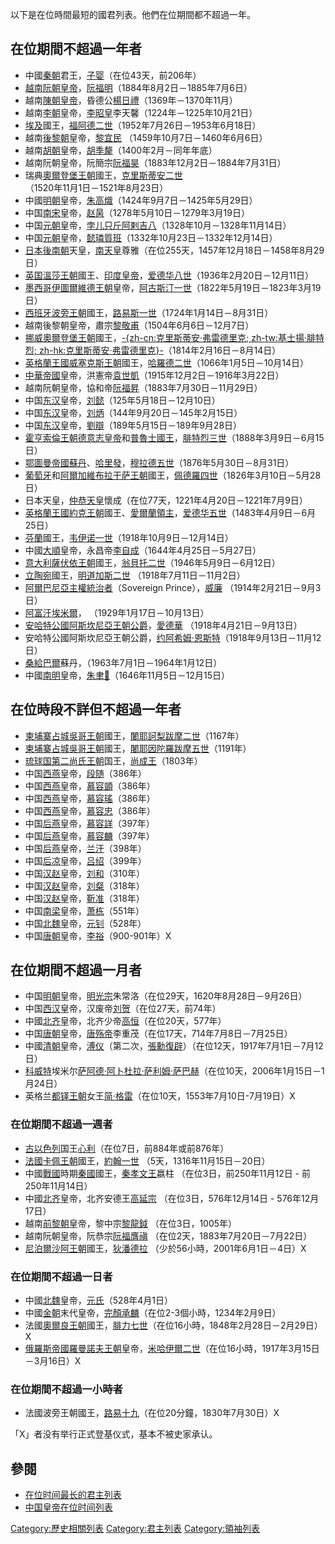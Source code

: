 {{Unreferenced|time=2021-12-26T03:29:16+00:00}}
{{CJK-New-Char|28B81|ver=B}}
以下是在位時間最短的國君列表。他們在位期間都不超過一年。

== 在位期間不超過一年者 ==
*中國[[秦朝|秦朝]]君王，[[子婴|子婴]]（在位43天，前206年）
*[[越南|越南]][[阮朝|阮朝]][[皇帝|皇帝]]，[[咸宜帝|阮福明]]（1884年8月2日－1885年7月6日）
*越南[[陳朝_(越南)|陳朝]][[皇帝|皇帝]]，昏德公[[楊日禮|楊日禮]]（1369年－1370年11月）
*越南[[李朝_(越南)|李朝]]皇帝，[[李昭皇|李昭皇]]李天馨（1224年－1225年10月21日）
*[[埃及|埃及]]國王，[[福阿德二世|福阿德二世]]（1952年7月26日－1953年6月18日）
*越南[[後黎朝|後黎朝]]皇帝，[[黎宜民|黎宜民]] （1459年10月7日－1460年6月6日）
*越南[[胡朝|胡朝]]皇帝，[[胡季犛|胡季犛]]（1400年2月－同年年底）
*越南阮朝皇帝，阮簡宗[[建福帝|阮福昊]]（1883年12月2日－1884年7月31日）
*瑞典[[奥尔登堡王朝|奧爾登堡王朝]]國王，[[克里斯蒂安二世|克里斯蒂安二世]]（1520年11月1日－1521年8月23日）
*中國[[明朝|明朝]]皇帝，[[明仁宗|朱高熾]]（1424年9月7日－1425年5月29日）
*中国[[南宋|南宋]]皇帝，[[赵昺|赵昺]]（1278年5月10日－1279年3月19日）
*中国[[元朝|元朝]]皇帝，[[天順帝|孛儿只斤阿剌吉八]]（1328年10月－1328年11月14日）
*中国[[元朝|元朝]]皇帝，[[元宁宗|懿璘質班]]（1332年10月23日－1332年12月14日）
*[[日本|日本]][[後南朝|後南朝]]天皇，[[南天皇|南天皇]]尊雅（在位255天，1457年12月18日－1458年8月29日）
*[[英国|英国]][[溫莎王朝|溫莎王朝]]國王、[[印度皇帝|印度皇帝]]，[[爱德华八世|爱德华八世]]（1936年2月20日－12月11日）
*[[墨西哥|墨西哥]][[墨西哥第一帝國|伊圖爾維德王朝]]皇帝，[[阿古斯汀一世_(墨西哥)|阿古斯汀一世]]（1822年5月19日－1823年3月19日）
*[[西班牙|西班牙]][[西班牙波旁王朝|波旁王朝]]國王，[[路易斯一世_(西班牙)|路易斯一世]]（1724年1月14日－8月31日）
*越南後黎朝皇帝，肅宗[[黎肅宗|黎敬甫]]（1504年6月6日－12月7日）
*[[挪威|挪威]][[奥尔登堡王朝|奧爾登堡王朝]]國王，[[克里斯蒂安八世|-{zh-cn:克里斯蒂安·弗雷德里克; zh-tw:基士揚·腓特烈; zh-hk:克里斯蒂安·弗雷德里克}-]]（1814年2月16日－8月14日）
*[[英格蘭王國|英格蘭王國]][[威塞克斯王國|威塞克斯王朝]]國王，[[哈罗德·戈德温森|哈羅德二世]]（1066年1月5日－10月14日）
*[[中華帝國|中華帝國]]皇帝，洪憲帝[[袁世凱|袁世凱]]（1915年12月2日－1916年3月22日）
*越南阮朝皇帝，協和帝[[阮福昇|阮福昇]]（1883年7月30日－11月29日）
*中国[[东汉|东汉]]皇帝，[[刘懿|刘懿]]（125年5月18日－12月10日）
*中国[[东汉|东汉]]皇帝，[[汉冲帝|刘炳]]（144年9月20日－145年2月15日）
*中国[[东汉|东汉]]皇帝，[[劉辯|劉辯]]（189年5月15日－189年9月28日）
*[[霍亨索倫王朝|霍亨索倫王朝]][[德意志皇帝|德意志皇帝]]和[[普鲁士君主列表|普魯士國王]]，[[腓特烈三世_(普鲁士)|腓特烈三世]]（1888年3月9日－6月15日）
*[[鄂圖曼帝國|鄂圖曼帝國]][[蘇丹_(稱謂)|蘇丹]]、[[哈里發|哈里發]]，[[穆拉德五世|穆拉德五世]]（1876年5月30日－8月31日）
*[[葡萄牙王國|葡萄牙]]和[[阿尔加维王国|阿爾加維]][[布拉干萨王朝|布拉干萨王朝]]國王，[[佩德罗一世_(巴西)|佩德羅四世]]（1826年3月10日－5月28日）
*日本天皇，[[仲恭天皇|仲恭天皇]]懷成（在位77天，1221年4月20日－1221年7月9日）
*[[英格蘭王國|英格蘭王國]][[約克王朝|約克王朝]]國王、[[愛爾蘭|愛爾蘭]][[勳爵|領主]]，[[爱德华五世|爱德华五世]]（1483年4月9日－6月25日）
*[[芬蘭|芬蘭]]{{link-en|布拉班特王朝|Reginarids}}國王，[[腓特烈·卡爾_(黑森-卡塞爾)|韦伊诺一世]]（1918年10月9日－12月14日）
*中國[[大順_(政權)|大順]]皇帝，永昌帝[[李自成|李自成]]（1644年4月25日－5月27日）
*[[意大利|意大利]][[薩伏依王朝|薩伏依王朝]]國王，[[翁貝托二世|翁貝托二世]]（1946年5月9日－6月12日）
*[[立陶宛|立陶宛]]國王，[[第二代乌拉赫公爵威廉·卡尔|明道加斯二世]] （1918年7月11日－11月2日）
*[[阿爾巴尼亞|阿爾巴尼亞]]{{link-en|維德王朝|Wied}}[[阿爾巴尼亞君主列表|主權統治者]]（Sovereign Prince），[[威廉_(阿尔巴尼亚)|威廉]] （1914年2月21日－9月3日）
*[[阿富汗|阿富汗]][[埃米爾|埃米爾]]，{{link-en|哈比布拉·卡拉卡尼|Habibullāh Kalakāni}} （1929年1月17日－10月13日）
*[[安哈尔特公国|安哈特]][[公國|公國]][[阿斯坎尼家族|阿斯坎尼亞王朝]][[公爵|公爵]]，[[爱德华_(安哈尔特)|愛德華]] （1918年4月21日－9月13日）
*安哈特公國阿斯坎尼亞王朝公爵，[[约阿希姆·恩斯特|约阿希姆·恩斯特]]（1918年9月13日－11月12日）
*[[桑給巴爾|桑給巴爾]]蘇丹，{{link-en|詹姆希德·本·阿卜杜拉|Jamshid bin Abdullah of Zanzibar}}（1963年7月1日－1964年1月12日）
*中國[[南明|南明]]皇帝，[[紹武帝|朱聿𨮁]]（1646年11月5日－12月15日）

== 在位時段不詳但不超過一年者 ==
*[[柬埔寨|柬埔寨]][[占城|占城]][[高棉帝国|吳哥王朝]]國王，[[闍耶訶梨跋摩二世|闍耶訶梨跋摩二世]]（1167年）
*[[柬埔寨|柬埔寨]][[占城|占城]][[高棉帝国|吳哥王朝]]國王，[[闍耶因陀羅跋摩五世|闍耶因陀羅跋摩五世]]（1191年）
*[[琉球国|琉球国]][[第二尚氏|第二尚氏王朝]]国王，[[尚成王|尚成王]]（1803年）
*中国[[西燕|西燕]]皇帝，[[段随|段随]]（386年）
*中国[[西燕|西燕]]皇帝，[[慕容顗|慕容顗]]（386年）
*中国[[西燕|西燕]]皇帝，[[慕容瑤|慕容瑤]]（386年）
*中国[[西燕|西燕]]皇帝，[[慕容忠|慕容忠]]（386年）
*中国[[后燕|后燕]]皇帝，[[慕容詳|慕容詳]]（397年）
*中国[[后燕|后燕]]皇帝，[[慕容麟|慕容麟]]（397年）
*中国[[后燕|后燕]]皇帝，[[兰汗|兰汗]]（398年）
*中国[[后凉|后凉]]皇帝，[[吕绍|吕绍]]（399年）
*中国[[汉赵|汉赵]]皇帝，[[劉和_(漢趙)|刘和]]（310年）
*中国[[汉赵|汉赵]]皇帝，[[刘粲|刘粲]]（318年）
*中国[[汉赵|汉赵]]皇帝，[[靳准|靳准]]（318年）
*中国[[梁_(南朝)|南梁]]皇帝，[[萧栋|萧栋]]（551年）
*中国[[北魏|北魏]]皇帝，[[元钊|元钊]]（528年）
*中国[[唐朝|唐朝]]皇帝，[[李𥙿|李𥙿]]（900-901年）X

== 在位期間不超過一月者 ==
*中国[[明朝|明朝]]皇帝，[[明光宗|明光宗]]朱常洛（在位29天，1620年8月28日－9月26日）
*中国[[西汉|西汉]]皇帝，汉废帝[[刘贺|刘贺]]（在位27天，前74年）
*中國[[北齐|北齐]]皇帝，北齐少帝[[齊幼主|高恒]]（在位20天，577年）
*中国[[唐朝|唐朝]]皇帝，[[唐殇帝|唐殇帝]]李重茂（在位17天，714年7月8日－7月25日）
*中國[[清朝|清朝]]皇帝，[[溥仪|溥仪]]（第二次，[[張勳復辟|張勳復辟]]）（在位12天，1917年7月1日－7月12日）
*[[科威特|科威特]]埃米尔[[萨阿德·阿卜杜拉·萨利姆·萨巴赫|萨阿德·阿卜杜拉·萨利姆·萨巴赫]]（在位10天，2006年1月15日－1月24日）
*英格兰[[都铎王朝|都铎王朝]]女王[[簡·格雷女爵|简·格雷]]（在位10天，1553年7月10日-7月19日）X

=== 在位期間不超過一週者 ===
*[[古以色列|古以色列]]国王[[心利_(國王)|心利]]（在位7日，前884年或前876年）
*[[法國|法國]][[卡佩王朝|卡佩王朝]]國王，[[约翰一世_(法兰西)|約翰一世]] （5天，1316年11月15日－20日）
*中國[[戰國|戰國]]時期[[秦國|秦國]]國王，[[秦孝文王|秦孝文王]]嬴柱 （在位3日，前250年11月12日 - 前250年11月14日）
*中國[[北齐|北齐]]皇帝，北齐安德王[[高延宗|高延宗]] （在位3日，576年12月14日 - 576年12月17日）
*越南[[前黎朝|前黎朝]]皇帝，黎中宗[[黎龍鉞|黎龍鉞]] （在位3日，1005年）
*越南阮朝皇帝，阮恭宗[[育德帝|阮福膺禛]] （在位2天，1883年7月20日－7月22日）
*[[尼泊爾|尼泊爾]][[沙阿王朝|沙阿王朝]]國王，[[狄潘德拉|狄潘德拉]] （少於56小時，2001年6月1日－4日）X

=== 在位期間不超過一日者 ===
*中國[[北魏|北魏]]皇帝，[[元氏_(魏孝明帝女)|元氏]]（528年4月1日）
*中國[[金朝|金朝]]末代皇帝，[[金末帝|完顏承麟]]（在位2-3個小時，1234年2月9日）
*法國[[七月王朝|奧爾良王朝]]國王，[[腓力_(巴黎伯爵)|腓力七世]]（在位16小時，1848年2月28日－2月29日）X
*[[俄羅斯帝國|俄羅斯帝國]][[羅曼諾夫王朝|羅曼諾夫王朝]]皇帝，[[米哈伊尔·亚历山德罗维奇_(亚历山大三世之子)|米哈伊爾二世]]（在位16小時，1917年3月15日－3月16日）X

=== 在位期間不超過一小時者 ===
*法國波旁王朝國王，[[路易十九|路易十九]]（在位20分鐘，1830年7月30日）X

「X」者没有举行正式登基仪式，基本不被史家承认。

== 參閱 ==
*[[在位时间最长的君主列表|在位时间最长的君主列表]]
*[[中国皇帝在位时间列表|中国皇帝在位时间列表]]

[[Category:歷史相關列表|Category:歷史相關列表]]
[[Category:君主列表|Category:君主列表]]
[[Category:領袖列表|Category:領袖列表]]